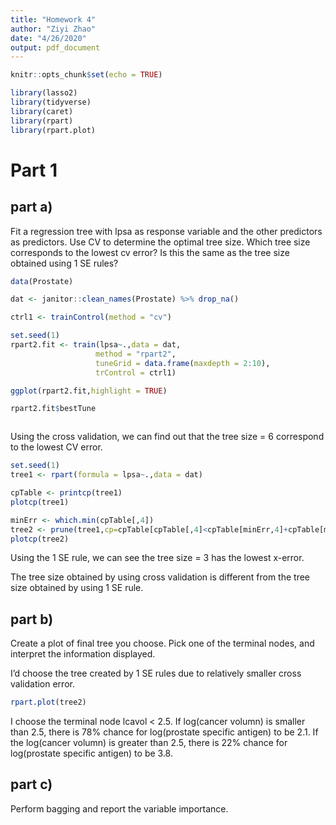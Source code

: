 ```yaml
---
title: "Homework 4"
author: "Ziyi Zhao"
date: "4/26/2020"
output: pdf_document
---
```


```r
knitr::opts_chunk$set(echo = TRUE)

library(lasso2)
library(tidyverse)
library(caret)
library(rpart)
library(rpart.plot)


```

# Part 1

## part a)

Fit a regression tree with lpsa as response variable and the other predictors as predictors. Use CV to determine the optimal tree size. Which tree size corresponds to the lowest cv error? Is this the same as the tree size obtained using 1 SE rules?

```r
data(Prostate)

dat <- janitor::clean_names(Prostate) %>% drop_na()

ctrl1 <- trainControl(method = "cv")

set.seed(1)
rpart2.fit <- train(lpsa~.,data = dat,
                   method = "rpart2",
                   tuneGrid = data.frame(maxdepth = 2:10),
                   trControl = ctrl1)

ggplot(rpart2.fit,highlight = TRUE)

rpart2.fit$bestTune



```

Using the cross validation, we can find out that the tree size = 6 correspond to the lowest CV error.

```r
set.seed(1)
tree1 <- rpart(formula = lpsa~.,data = dat) 

cpTable <- printcp(tree1)
plotcp(tree1)

minErr <- which.min(cpTable[,4])
tree2 <- prune(tree1,cp=cpTable[cpTable[,4]<cpTable[minErr,4]+cpTable[minErr,5],1][1])
plotcp(tree2)

```

Using the 1 SE rule, we can see the tree size = 3 has the lowest x-error.

The tree size obtained by using cross validation is different from the tree size obtained by using 1 SE rule.

## part b)

Create a plot of final tree you choose. Pick one of the terminal nodes, and interpret the information displayed.

I'd choose the tree created by 1 SE rules due to relatively smaller cross validation error.

```r
rpart.plot(tree2)

```

I choose the terminal node lcavol < 2.5. If log(cancer volumn) is smaller than 2.5, there is 78% chance for log(prostate specific antigen) to be 2.1. If the log(cancer volumn) is greater than 2.5, there is 22% chance for log(prostate specific antigen) to be 3.8.

## part c)

Perform bagging and report the variable importance.

```r



```











